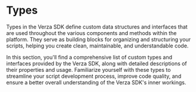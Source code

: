 
# Types

Types in the Verza SDK define custom data structures and interfaces that are used throughout the various components and methods within the platform. They serve as building blocks for organizing and structuring your scripts, helping you create clean, maintainable, and understandable code.

In this section, you'll find a comprehensive list of custom types and interfaces provided by the Verza SDK, along with detailed descriptions of their properties and usage. Familiarize yourself with these types to streamline your script development process, improve code quality, and ensure a better overall understanding of the Verza SDK's inner workings.

<DocCardList />

